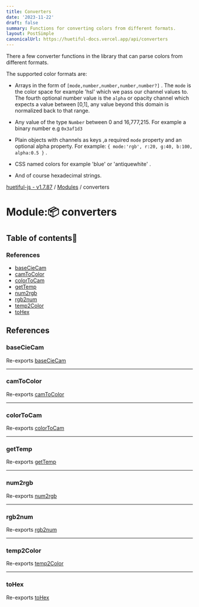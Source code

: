 ```yaml
---
title: Converters
date: '2023-11-22'
draft: false
summary: Functions for converting colors from different formats.
layout: PostSimple
canonicalUrl: https://huetiful-docs.vercel.app/api/converters
---
```


There a few converter functions in the library that can parse colors from different formats.

The supported color formats are:

- Arrays in the form of `[mode,number,number,number,number?]` .
  The `mode` is the color space for example 'hsl' which we pass our channel values to. The fourth optional number value is the `alpha` or opacity channel which expects a value between [0,1], any value beyond this domain is normalized back to that range.

- Any value of the type `Number` between 0 and 16,777,215. For example a binary number e.g `0x3af1d3`

- Plain objects with channels as keys ,a required `mode` property and an optional alpha property. For example: `{ mode:'rgb', r:20, g:40, b:100, alpha:0.5 }` .

- CSS named colors for example 'blue' or 'antiquewhite' .

- And of course hexadecimal strings.


[huetiful-js - v1.7.87](../README.md) / [Modules](../modules.md) / converters

# Module::package: converters

## Table of contents:scroll:

### References

- [baseCieCam](converters.md#baseciecam)
- [camToColor](converters.md#camtocolor)
- [colorToCam](converters.md#colortocam)
- [getTemp](converters.md#gettemp)
- [num2rgb](converters.md#num2rgb)
- [rgb2num](converters.md#rgb2num)
- [temp2Color](converters.md#temp2color)
- [toHex](converters.md#tohex)

## References

### baseCieCam

Re-exports [baseCieCam](index.md#baseciecam)

___

### camToColor

Re-exports [camToColor](index.md#camtocolor)

___

### colorToCam

Re-exports [colorToCam](index.md#colortocam)

___

### getTemp

Re-exports [getTemp](index.md#gettemp)

___

### num2rgb

Re-exports [num2rgb](index.md#num2rgb)

___

### rgb2num

Re-exports [rgb2num](index.md#rgb2num)

___

### temp2Color

Re-exports [temp2Color](index.md#temp2color)

___

### toHex

Re-exports [toHex](index.md#tohex)


